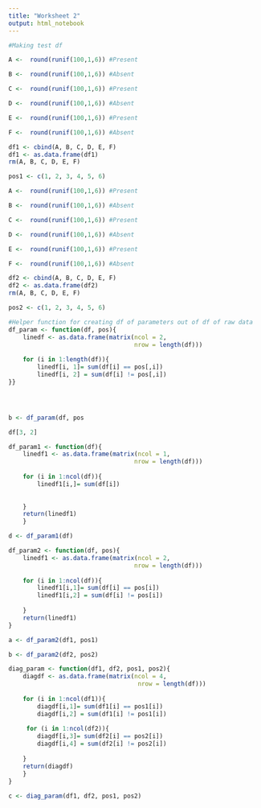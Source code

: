 ```yaml
---
title: "Worksheet 2"
output: html_notebook
---
```


```r
#Making test df

A <-  round(runif(100,1,6)) #Present 

B <-  round(runif(100,1,6)) #Absent 

C <-  round(runif(100,1,6)) #Present 

D <-  round(runif(100,1,6)) #Absent

E <-  round(runif(100,1,6)) #Present 

F <-  round(runif(100,1,6)) #Absent

df1 <- cbind(A, B, C, D, E, F)
df1 <- as.data.frame(df1)
rm(A, B, C, D, E, F)

pos1 <- c(1, 2, 3, 4, 5, 6)


```

```r
A <-  round(runif(100,1,6)) #Present 

B <-  round(runif(100,1,6)) #Absent 

C <-  round(runif(100,1,6)) #Present 

D <-  round(runif(100,1,6)) #Absent

E <-  round(runif(100,1,6)) #Present 

F <-  round(runif(100,1,6)) #Absent

df2 <- cbind(A, B, C, D, E, F)
df2 <- as.data.frame(df2)
rm(A, B, C, D, E, F)

pos2 <- c(1, 2, 3, 4, 5, 6)
```

```r

#Helper function for creating df of parameters out of df of raw data
df_param <- function(df, pos){
    linedf <- as.data.frame(matrix(ncol = 2, 
                                   nrow = length(df)))
    
    for (i in 1:length(df)){
        linedf[i, 1]= sum(df[i] == pos[,i])
        linedf[i, 2] = sum(df[i] != pos[,i])
}}




b <- df_param(df, pos

df[3, 2]
```
```r
df_param1 <- function(df){
    linedf1 <- as.data.frame(matrix(ncol = 1, 
                                   nrow = length(df)))
    
    for (i in 1:ncol(df)){
        linedf1[i,]= sum(df[i])
        
        
    }
    return(linedf1)
    }

d <- df_param1(df)

```

```r
df_param2 <- function(df, pos){
    linedf1 <- as.data.frame(matrix(ncol = 2, 
                                   nrow = length(df)))
    
    for (i in 1:ncol(df)){
        linedf1[i,1]= sum(df[i] == pos[i])
        linedf1[i,2] = sum(df[i] != pos[i])
        
    }
    return(linedf1)
}

a <- df_param2(df1, pos1)

b <- df_param2(df2, pos2)
```

```r
diag_param <- function(df1, df2, pos1, pos2){
    diagdf <- as.data.frame(matrix(ncol = 4, 
                                    nrow = length(df)))
    
    for (i in 1:ncol(df1)){
        diagdf[i,1]= sum(df1[i] == pos1[i])
        diagdf[i,2] = sum(df1[i] != pos1[i])
        
     for (i in 1:ncol(df2)){
        diagdf[i,3]= sum(df2[i] == pos2[i])
        diagdf[i,4] = sum(df2[i] != pos2[i])    
        
    }
    return(diagdf)
    }
}
    
c <- diag_param(df1, df2, pos1, pos2)
```

